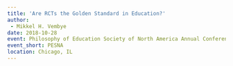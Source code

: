 ```yaml
---
title: 'Are RCTs the Golden Standard in Education?'
author: 
 - Mikkel H. Vembye
date: 2018-10-28
event: Philosophy of Education Society of North America Annual Conference
event_short: PESNA
location: Chicago, IL
---
```



